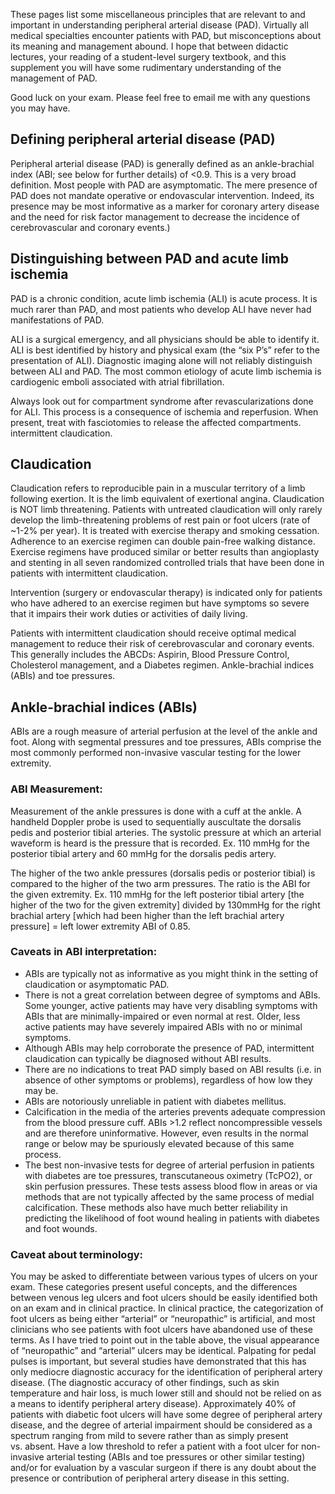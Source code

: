 These pages list some miscellaneous principles that are relevant to and important in understanding peripheral arterial disease (PAD). Virtually all medical specialties encounter patients with PAD, but misconceptions about its meaning and management abound. I hope that between didactic lectures, your reading of a student-level surgery textbook, and this supplement you will have some rudimentary understanding of the management of PAD. 

Good luck on your exam. Please feel free to email me with any questions you may have.

## Defining peripheral arterial disease (PAD)

Peripheral arterial disease (PAD) is generally defined as an ankle-brachial index (ABI; see below for further details) of <0.9. This is a very broad definition. Most people with PAD are asymptomatic. The mere presence of PAD does not mandate operative or endovascular intervention. Indeed, its presence may be most informative as a marker for coronary artery disease and the need for risk factor management to decrease the incidence of cerebrovascular and coronary events.)

## Distinguishing between PAD and acute limb ischemia

PAD is a chronic condition, acute limb ischemia (ALI) is acute process. It is much rarer than PAD, and most patients who develop ALI have never had manifestations of PAD. 

ALI is a surgical emergency, and all physicians should be able to identify it. ALI is best identified by history and physical exam (the “six P’s” refer to the presentation of ALI). Diagnostic imaging alone will not reliably distinguish between ALI and PAD. The most common etiology of acute limb ischemia is cardiogenic emboli associated with atrial fibrillation. 

Always look out for compartment syndrome after revascularizations done for ALI. This process is a consequence of ischemia and reperfusion. When present, treat with fasciotomies to release the affected compartments.
intermittent claudication.

## Claudication
Claudication refers to reproducible pain in a muscular territory of a limb following exertion. It is the limb equivalent of exertional angina. Claudication is NOT limb threatening. Patients with untreated claudication will only rarely develop the limb-threatening problems of rest pain or foot ulcers (rate of ~1-2% per year). It is treated with exercise therapy and smoking cessation. Adherence to an exercise regimen can double pain-free walking distance. Exercise regimens have produced similar or better results than angioplasty and stenting in all seven randomized controlled trials that have been done in patients with intermittent claudication.

Intervention (surgery or endovascular therapy) is indicated only for patients who have adhered to an exercise regimen but have symptoms so severe that it impairs their work duties or activities of daily living.

Patients with intermittent claudication should receive optimal medical management to reduce their risk of cerebrovascular and coronary events. This generally includes the ABCDs: Aspirin, Blood Pressure Control, Cholesterol management, and a Diabetes regimen.
Ankle-brachial indices (ABIs) and toe pressures.

## Ankle-brachial indices (ABIs)
ABIs are a rough measure of arterial perfusion at the level of the ankle and foot. Along with segmental pressures and toe pressures, ABIs comprise the most commonly performed non-invasive vascular testing for the lower extremity.

### ABI Measurement:
Measurement of the ankle pressures is done with a cuff at the ankle. A handheld Doppler probe is used to sequentially auscultate the dorsalis pedis and posterior tibial arteries. The systolic pressure at which an arterial waveform is heard is the pressure that is recorded. Ex. 110 mmHg for the posterior tibial artery and 60 mmHg for the dorsalis pedis artery.  

The higher of the two ankle pressures (dorsalis pedis or posterior tibial) is compared to the higher of the two arm pressures. The ratio is the ABI for the given extremity. Ex. 110 mmHg for the left posterior tibial artery [the higher of the two for the given extremity] divided by 130mmHg for the right brachial artery [which had been higher than the left brachial artery pressure] = left lower extremity ABI of 0.85.

### Caveats in ABI interpretation:
<ul>
<li>ABIs are typically not as informative as you might think in the setting of claudication or asymptomatic PAD. 
<li>There is not a great correlation between degree of symptoms and ABIs. Some younger, active patients may have very disabling symptoms with ABIs that are minimally-impaired or even normal at rest. Older, less active patients may have severely impaired ABIs with no or minimal symptoms.</li>
<li>Although ABIs may help corroborate the presence of PAD, intermittent claudication can typically be diagnosed without ABI results.</li>
<li>There are no indications to treat PAD simply based on ABI results (i.e. in absence of other symptoms or problems), regardless of how low they may be.</li>
<li>ABIs are notoriously unreliable in patient with diabetes mellitus.</li>
<li>Calcification in the media of the arteries prevents adequate compression from the blood pressure cuff. ABIs >1.2 reflect noncompressible vessels and are therefore uninformative. However, even results in the normal range or below may be spuriously elevated because of this same process.</li>
<li>The best non-invasive tests for degree of arterial perfusion in patients with diabetes are toe pressures, transcutaneous oximetry (TcPO2), or skin perfusion pressures. These tests assess blood flow in areas or via methods that are not typically affected by the same process of medial calcification. These methods also have much better reliability in predicting the likelihood of foot wound healing in patients with diabetes and foot wounds.</li>
</ul>
  
### Caveat about terminology:
You may be asked to differentiate between various types of ulcers on your exam. These categories present useful concepts, and the differences between venous leg ulcers and foot ulcers should be easily identified both on an exam and in clinical practice. In clinical practice, the categorization of foot ulcers as being either “arterial” or “neuropathic” is artificial, and most clinicians who see patients with foot ulcers have abandoned use of these terms. As I have tried to point out in the table above, the visual appearance of “neuropathic” and “arterial” ulcers may be identical. Palpating for pedal pulses is important, but several studies have demonstrated that this has only mediocre diagnostic accuracy for the identification of peripheral artery disease. (The diagnostic accuracy of other findings, such as skin temperature and hair loss, is much lower still and should not be relied on as a means to identify peripheral artery disease). 
Approximately 40% of patients with diabetic foot ulcers will have some degree of peripheral artery disease, and the degree of arterial impairment should be considered as a spectrum ranging from mild to severe rather than as simply present vs. absent. Have a low threshold to refer a patient with a foot ulcer for non-invasive arterial testing (ABIs and toe pressures or other similar testing) and/or for evaluation by a vascular surgeon if there is any doubt about the presence or contribution of peripheral artery disease in this setting.
